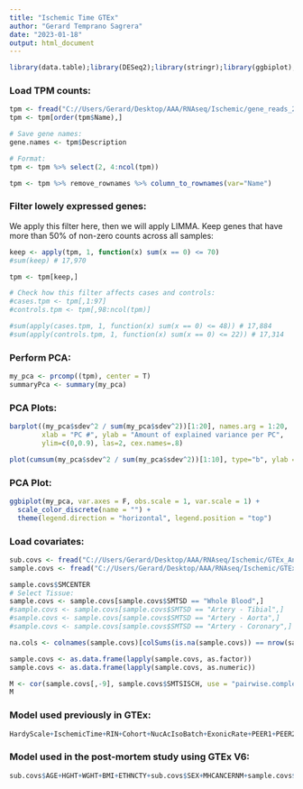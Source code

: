 ```yaml
---
title: "Ischemic Time GTEx"
author: "Gerard Temprano Sagrera"
date: "2023-01-18"
output: html_document
---
```


```r
library(data.table);library(DESeq2);library(stringr);library(ggbiplot);library(dplyr);library(knitr);library(tidyverse);library(data.table);library(edgeR);library(corrr);library(corrplot)
```


### Load TPM counts:

```r
tpm <- fread("C://Users/Gerard/Desktop/AAA/RNAseq/Ischemic/gene_reads_2017-06-05_v8_whole_blood.gct.gz")
tpm <- tpm[order(tpm$Name),]

# Save gene names:
gene.names <- tpm$Description

# Format:
tpm <- tpm %>% select(2, 4:ncol(tpm))

tpm <- tpm %>% remove_rownames %>% column_to_rownames(var="Name")
```

### Filter lowely expressed genes:

We apply this filter here, then we will apply LIMMA. Keep genes that have more than 50% of non-zero counts across all samples:
```r
keep <- apply(tpm, 1, function(x) sum(x == 0) <= 70)
#sum(keep) # 17,970

tpm <- tpm[keep,]

# Check how this filter affects cases and controls:
#cases.tpm <- tpm[,1:97]
#controls.tpm <- tpm[,98:ncol(tpm)]

#sum(apply(cases.tpm, 1, function(x) sum(x == 0) <= 48)) # 17,884
#sum(apply(controls.tpm, 1, function(x) sum(x == 0) <= 22)) # 17,314
```


### Perform PCA:

```r
my_pca <- prcomp((tpm), center = T)
summaryPca <- summary(my_pca)
```

### PCA Plots:

```r
barplot((my_pca$sdev^2 / sum(my_pca$sdev^2))[1:20], names.arg = 1:20,
        xlab = "PC #", ylab = "Amount of explained variance per PC",
        ylim=c(0,0.9), las=2, cex.names=.8)
```

```r
plot(cumsum(my_pca$sdev^2 / sum(my_pca$sdev^2))[1:10], type="b", ylab = "Cummulative proportion of Variance Explained")
```

### PCA Plot:

```r
ggbiplot(my_pca, var.axes = F, obs.scale = 1, var.scale = 1) +
  scale_color_discrete(name = "") +
  theme(legend.direction = "horizontal", legend.position = "top")
```


### Load covariates:

```r
sub.covs <- fread("C://Users/Gerard/Desktop/AAA/RNAseq/Ischemic/GTEx_Analysis_v8_Annotations_SubjectPhenotypesDS.txt")
sample.covs <- fread("C://Users/Gerard/Desktop/AAA/RNAseq/Ischemic/GTEx_Analysis_v8_Annotations_SampleAttributesDS.txt")

sample.covs$SMCENTER
# Select Tissue:
sample.covs <- sample.covs[sample.covs$SMTSD == "Whole Blood",]
#sample.covs <- sample.covs[sample.covs$SMTSD == "Artery - Tibial",]
#sample.covs <- sample.covs[sample.covs$SMTSD == "Artery - Aorta",]
#sample.covs <- sample.covs[sample.covs$SMTSD == "Artery - Coronary",]

na.cols <- colnames(sample.covs)[colSums(is.na(sample.covs)) == nrow(sample.covs)]
```


```r
sample.covs <- as.data.frame(lapply(sample.covs, as.factor))
sample.covs <- as.data.frame(lapply(sample.covs, as.numeric))

M <- cor(sample.covs[,-9], sample.covs$SMTSISCH, use = "pairwise.complete.obs")
M
```






### Model used previously in GTEx:

```r
HardyScale+IschemicTime+RIN+Cohort+NucAcIsoBatch+ExonicRate+PEER1+PEER2+Ancestry+Sex+Age+BMI
```

### Model used in the post-mortem study using GTEx V6:

```r
sub.covs$AGE+HGHT+WGHT+BMI+ETHNCTY+sub.covs$SEX+MHCANCERNM+sample.covs$SMRIN+SMTASSCR+SMCAT+sample.covs$SMCENTER+SMTSTPTREF+sample.covs$SMNABTCH+COHORT
```



